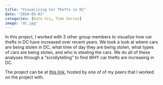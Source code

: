 ```yaml
---
title: "Visualizing Car Thefts in DC"
date: "2024-05-03"
categories: [Data Viz, Time Series]
image: "dc.jpg"
---
```


In this project, I worked with 3 other group members to visualize how car thefts in DC have increased over recent years. We took a look at where cars are being stolen in DC, what time of day they are being stolen, what types of cars are being stolen, and who is stealing the cars. We do all of these analyses through a "scrollytelling" to find WHY car thefts are increasing in DC.

The project can be at [this link](https://mfgeary.github.io/dsan5200-project/), hosted by one of of my peers that I worked on the project with.
